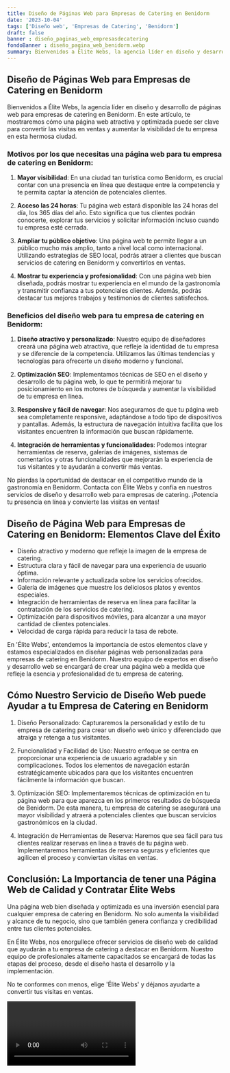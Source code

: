 ```yaml
---
title: Diseño de Páginas Web para Empresas de Catering en Benidorm
date: '2023-10-04'
tags: ['Diseño web', 'Empresas de Catering', 'Benidorm']
draft: false
banner : diseño_paginas_web_empresasdecatering
fondoBanner : diseño_pagina_web_benidorm.webp
summary: Bienvenidos a Élite Webs, la agencia líder en diseño y desarrollo de páginas web para empresas de catering en Benidorm. En este artículo, te mostraremos cómo una página web atractiva y optimizada puede ser clave para convertir las visitas en ventas y aumentar la visibilidad de tu empresa en esta hermosa ciudad.
---
```


## Diseño de Páginas Web para Empresas de Catering en Benidorm

Bienvenidos a Élite Webs, la agencia líder en diseño y desarrollo de páginas web para empresas de catering en Benidorm. En este artículo, te mostraremos cómo una página web atractiva y optimizada puede ser clave para convertir las visitas en ventas y aumentar la visibilidad de tu empresa en esta hermosa ciudad.

### Motivos por los que necesitas una página web para tu empresa de catering en Benidorm:

1. **Mayor visibilidad**: En una ciudad tan turística como Benidorm, es crucial contar con una presencia en línea que destaque entre la competencia y te permita captar la atención de potenciales clientes.

2. **Acceso las 24 horas**: Tu página web estará disponible las 24 horas del día, los 365 días del año. Esto significa que tus clientes podrán conocerte, explorar tus servicios y solicitar información incluso cuando tu empresa esté cerrada. 

3. **Ampliar tu público objetivo**: Una página web te permite llegar a un público mucho más amplio, tanto a nivel local como internacional. Utilizando estrategias de SEO local, podrás atraer a clientes que buscan servicios de catering en Benidorm y convertirlos en ventas.

4. **Mostrar tu experiencia y profesionalidad**: Con una página web bien diseñada, podrás mostrar tu experiencia en el mundo de la gastronomía y transmitir confianza a tus potenciales clientes. Además, podrás destacar tus mejores trabajos y testimonios de clientes satisfechos.

### Beneficios del diseño web para tu empresa de catering en Benidorm:

1. **Diseño atractivo y personalizado**: Nuestro equipo de diseñadores creará una página web atractiva, que refleje la identidad de tu empresa y se diferencie de la competencia. Utilizamos las últimas tendencias y tecnologías para ofrecerte un diseño moderno y funcional.

2. **Optimización SEO**: Implementamos técnicas de SEO en el diseño y desarrollo de tu página web, lo que te permitirá mejorar tu posicionamiento en los motores de búsqueda y aumentar la visibilidad de tu empresa en línea.

3. **Responsive y fácil de navegar**: Nos aseguramos de que tu página web sea completamente responsive, adaptándose a todo tipo de dispositivos y pantallas. Además, la estructura de navegación intuitiva facilita que los visitantes encuentren la información que buscan rápidamente.

4. **Integración de herramientas y funcionalidades**: Podemos integrar herramientas de reserva, galerías de imágenes, sistemas de comentarios y otras funcionalidades que mejorarán la experiencia de tus visitantes y te ayudarán a convertir más ventas.

No pierdas la oportunidad de destacar en el competitivo mundo de la gastronomía en Benidorm. Contacta con Élite Webs y confía en nuestros servicios de diseño y desarrollo web para empresas de catering. ¡Potencia tu presencia en línea y convierte las visitas en ventas!

<GifSeo />

<Cta />

## Diseño de Página Web para Empresas de Catering en Benidorm: Elementos Clave del Éxito

- Diseño atractivo y moderno que refleje la imagen de la empresa de catering.
- Estructura clara y fácil de navegar para una experiencia de usuario óptima.
- Información relevante y actualizada sobre los servicios ofrecidos.
- Galería de imágenes que muestre los deliciosos platos y eventos especiales.
- Integración de herramientas de reserva en línea para facilitar la contratación de los servicios de catering.
- Optimización para dispositivos móviles, para alcanzar a una mayor cantidad de clientes potenciales.
- Velocidad de carga rápida para reducir la tasa de rebote.

En 'Élite Webs', entendemos la importancia de estos elementos clave y estamos especializados en diseñar páginas web personalizadas para empresas de catering en Benidorm. Nuestro equipo de expertos en diseño y desarrollo web se encargará de crear una página web a medida que refleje la esencia y profesionalidad de tu empresa de catering.

## Cómo Nuestro Servicio de Diseño Web puede Ayudar a tu Empresa de Catering en Benidorm

1. Diseño Personalizado: Capturaremos la personalidad y estilo de tu empresa de catering para crear un diseño web único y diferenciado que atraiga y retenga a tus visitantes.

2. Funcionalidad y Facilidad de Uso: Nuestro enfoque se centra en proporcionar una experiencia de usuario agradable y sin complicaciones. Todos los elementos de navegación estarán estratégicamente ubicados para que los visitantes encuentren fácilmente la información que buscan.

3. Optimización SEO: Implementaremos técnicas de optimización en tu página web para que aparezca en los primeros resultados de búsqueda de Benidorm. De esta manera, tu empresa de catering se asegurará una mayor visibilidad y atraerá a potenciales clientes que buscan servicios gastronómicos en la ciudad.

4. Integración de Herramientas de Reserva: Haremos que sea fácil para tus clientes realizar reservas en línea a través de tu página web. Implementaremos herramientas de reserva seguras y eficientes que agilicen el proceso y conviertan visitas en ventas.

## Conclusión: La Importancia de tener una Página Web de Calidad y Contratar Élite Webs

Una página web bien diseñada y optimizada es una inversión esencial para cualquier empresa de catering en Benidorm. No solo aumenta la visibilidad y alcance de tu negocio, sino que también genera confianza y credibilidad entre tus clientes potenciales.

En Élite Webs, nos enorgullece ofrecer servicios de diseño web de calidad que ayudarán a tu empresa de catering a destacar en Benidorm. Nuestro equipo de profesionales altamente capacitados se encargará de todas las etapas del proceso, desde el diseño hasta el desarrollo y la implementación.

No te conformes con menos, elige 'Élite Webs' y déjanos ayudarte a convertir tus visitas en ventas.

<Video />

<CtaBot job='Empresas de Catering' city='Benidorm'/>

<Gmaps query='Benidorm+españa+maps' />